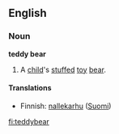 ==English==
===Noun===
{{wikipedia}}
'''teddy bear'''
#A [[child]]'s [[stuff]]ed [[toy]] [[bear]].
====Translations====
*Finnish: [[nallekarhu]] ([[:fi:nallekarhu|Suomi]])

[[fi:teddybear]]